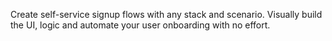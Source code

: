 Create self-service signup flows with any stack and scenario. Visually build the UI, logic and automate your user onboarding with no effort.
